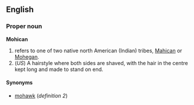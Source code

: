 ==English==
{{wikipedia}}
===Proper noun===
'''Mohican'''

# refers to one of two native north American (Indian) tribes, [[Mahican]] or [[Mohegan]].
# (''US'') A hairstyle where both sides are shaved, with the hair in the centre kept long and made to stand on end.

====Synonyms====
*[[mohawk]] (''definition 2'')